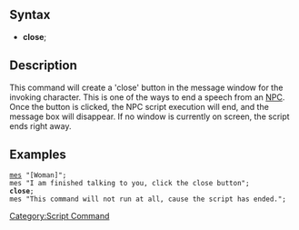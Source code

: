 ==Syntax==
*'''close''';

==Description==
This command will create a 'close' button in the message window for the invoking character. This is one of the ways to end a speech from an [[NPC]]. Once the button is clicked, the NPC script execution will end, and the message box will disappear. If no window is currently on screen, the script ends right away.

==Examples==
 [[mes]] "[Woman]";
 mes "I am finished talking to you, click the close button";
 '''close''';
 mes "This command will not run at all, cause the script has ended.";

[[Category:Script Command]]